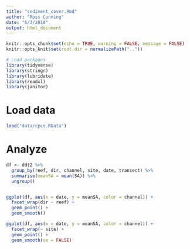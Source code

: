 ```yaml
---
title: "sediment_cover.Rmd"
author: "Ross Cunning"
date: "6/3/2018"
output: html_document
---
```


```r
knitr::opts_chunk$set(echo = TRUE, warning = FALSE, message = FALSE)
knitr::opts_knit$set(root.dir = normalizePath(".."))

# Load packages
library(tidyverse)
library(stringr)
library(lubridate)
library(readxl)
library(janitor)
```

# Load data
```r
load("data/cpce.RData")
```

# Analyze
```r
df <- ddt2 %>%
  group_by(reef, dir, channel, site, date, transect) %>%
  summarise(meanSA = mean(SA)) %>%
  ungroup()


ggplot(df, aes(x = date, y = meanSA, color = channel)) +
  facet_wrap(dir ~ reef) +
  geom_point() +
  geom_smooth()

ggplot(df, aes(x = date, y = meanSA, color = channel)) +
  facet_wrap(~ site) +
  geom_point() +
  geom_smooth(se = FALSE)
```


